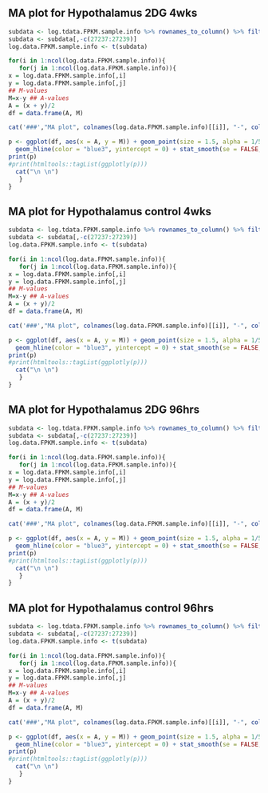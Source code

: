 ## MA plot for Hypothalamus 2DG 4wks {.tabset .tabset-fade .tabset-pills}
```r
subdata <- log.tdata.FPKM.sample.info %>% rownames_to_column() %>% filter(Tissue =="Hypothanamus" & Treatment == "2DG" & Time == "4 wks") %>% column_to_rownames()
subdata <- subdata[,-c(27237:27239)]
log.data.FPKM.sample.info <- t(subdata)

for(i in 1:ncol(log.data.FPKM.sample.info)){
   for(j in 1:ncol(log.data.FPKM.sample.info)){
x = log.data.FPKM.sample.info[,i]
y = log.data.FPKM.sample.info[,j]
## M-values
M=x-y ## A-values
A = (x + y)/2
df = data.frame(A, M)

cat('###',"MA plot", colnames(log.data.FPKM.sample.info)[[i]], "-", colnames(log.data.FPKM.sample.info)[[j]] ,' \n')

p <- ggplot(df, aes(x = A, y = M)) + geom_point(size = 1.5, alpha = 1/5) +
  geom_hline(color = "blue3", yintercept = 0) + stat_smooth(se = FALSE, method = "loess", color = "red3") + theme_bw()
print(p)
#print(htmltools::tagList(ggplotly(p)))
  cat("\n \n")
   }
}
```

## MA plot for Hypothalamus control 4wks {.tabset .tabset-fade .tabset-pills}
```r
subdata <- log.tdata.FPKM.sample.info %>% rownames_to_column() %>% filter(Tissue =="Hypothanamus" & Treatment == "None" & Time == "4 wks") %>% column_to_rownames()
subdata <- subdata[,-c(27237:27239)]
log.data.FPKM.sample.info <- t(subdata)

for(i in 1:ncol(log.data.FPKM.sample.info)){
   for(j in 1:ncol(log.data.FPKM.sample.info)){
x = log.data.FPKM.sample.info[,i]
y = log.data.FPKM.sample.info[,j]
## M-values
M=x-y ## A-values
A = (x + y)/2
df = data.frame(A, M)

cat('###',"MA plot", colnames(log.data.FPKM.sample.info)[[i]], "-", colnames(log.data.FPKM.sample.info)[[j]] ,' \n')

p <- ggplot(df, aes(x = A, y = M)) + geom_point(size = 1.5, alpha = 1/5) +
  geom_hline(color = "blue3", yintercept = 0) + stat_smooth(se = FALSE, method = "loess", color = "red3") + theme_bw()
print(p)
#print(htmltools::tagList(ggplotly(p)))
  cat("\n \n")
   }
}
```

## MA plot for Hypothalamus 2DG 96hrs {.tabset .tabset-fade .tabset-pills}
```r
subdata <- log.tdata.FPKM.sample.info %>% rownames_to_column() %>% filter(Tissue =="Hypothanamus" & Treatment == "2DG" & Time == "96 hrs") %>% column_to_rownames()
subdata <- subdata[,-c(27237:27239)]
log.data.FPKM.sample.info <- t(subdata)

for(i in 1:ncol(log.data.FPKM.sample.info)){
   for(j in 1:ncol(log.data.FPKM.sample.info)){
x = log.data.FPKM.sample.info[,i]
y = log.data.FPKM.sample.info[,j]
## M-values
M=x-y ## A-values
A = (x + y)/2
df = data.frame(A, M)

cat('###',"MA plot", colnames(log.data.FPKM.sample.info)[[i]], "-", colnames(log.data.FPKM.sample.info)[[j]] ,' \n')

p <- ggplot(df, aes(x = A, y = M)) + geom_point(size = 1.5, alpha = 1/5) +
  geom_hline(color = "blue3", yintercept = 0) + stat_smooth(se = FALSE, method = "loess", color = "red3") + theme_bw()
print(p)
#print(htmltools::tagList(ggplotly(p)))
  cat("\n \n")
   }
}
```

## MA plot for Hypothalamus control 96hrs {.tabset .tabset-fade .tabset-pills}
```r
subdata <- log.tdata.FPKM.sample.info %>% rownames_to_column() %>% filter(Tissue =="Hypothanamus" & Treatment == "None" & Time == "96 hrs") %>% column_to_rownames()
subdata <- subdata[,-c(27237:27239)]
log.data.FPKM.sample.info <- t(subdata)

for(i in 1:ncol(log.data.FPKM.sample.info)){
   for(j in 1:ncol(log.data.FPKM.sample.info)){
x = log.data.FPKM.sample.info[,i]
y = log.data.FPKM.sample.info[,j]
## M-values
M=x-y ## A-values
A = (x + y)/2
df = data.frame(A, M)

cat('###',"MA plot", colnames(log.data.FPKM.sample.info)[[i]], "-", colnames(log.data.FPKM.sample.info)[[j]] ,' \n')

p <- ggplot(df, aes(x = A, y = M)) + geom_point(size = 1.5, alpha = 1/5) +
  geom_hline(color = "blue3", yintercept = 0) + stat_smooth(se = FALSE, method = "loess", color = "red3") + theme_bw()
print(p)
#print(htmltools::tagList(ggplotly(p)))
  cat("\n \n")
   }
}
```

